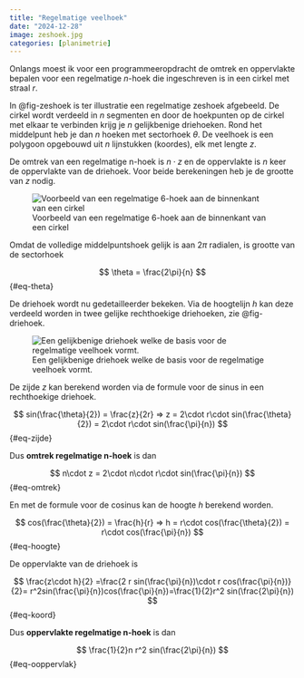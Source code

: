 ---
title: "Regelmatige veelhoek"
date: "2024-12-28"
image: zeshoek.jpg
categories: [planimetrie]
---

Onlangs moest ik voor een programmeeropdracht de omtrek en oppervlakte bepalen voor een regelmatige $n$-hoek die ingeschreven is in een cirkel met straal $r$.

In @fig-zeshoek is ter illustratie een regelmatige zeshoek afgebeeld. De cirkel wordt verdeeld in $n$ segmenten en door de hoekpunten op de cirkel met elkaar te verbinden krijg je $n$ gelijkbenige driehoeken. Rond het middelpunt heb je dan $n$ hoeken met sectorhoek $\theta$. De veelhoek is een polygoon opgebouwd uit $n$ lijnstukken (koordes), elk met lengte $z$.

De omtrek van een regelmatige n-hoek is $n\cdot z$ en de oppervlakte is $n$ keer de oppervlakte van de driehoek. Voor beide berekeningen heb je de grootte van $z$ nodig.

![Voorbeeld van een regelmatige 6-hoek aan de binnenkant van een cirkel](zeshoek.jpg){#fig-zeshoek}

Omdat de volledige middelpuntshoek gelijk is aan $2\pi$ radialen, is grootte van de sectorhoek

$$
\theta = \frac{2\pi}{n}
$$ {#eq-theta}

De driehoek wordt nu gedetailleerder bekeken. Via de hoogtelijn $h$ kan deze verdeeld worden in twee gelijke rechthoekige driehoeken, zie @fig-driehoek.

![Een gelijkbenige driehoek welke de basis voor de regelmatige veelhoek vormt.](driehoek.jpg){#fig-driehoek}

De zijde $z$ kan berekend worden via de formule voor de sinus in een rechthoekige driehoek.

$$
sin(\frac{\theta}{2}) = \frac{z}{2r} => z = 2\cdot r\cdot sin(\frac{\theta}{2}) = 2\cdot r\cdot sin(\frac{\pi}{n})
$$ {#eq-zijde}

Dus **omtrek regelmatige n-hoek** is dan

$$
n\cdot z = 2\cdot n\cdot r\cdot sin(\frac{\pi}{n})
$$ {#eq-omtrek}

En met de formule voor de cosinus kan de hoogte $h$ berekend worden.

$$
cos(\frac{\theta}{2}) = \frac{h}{r} => h = r\cdot cos(\frac{\theta}{2}) = r\cdot cos(\frac{\pi}{n})
$$ {#eq-hoogte}

De oppervlakte van de driehoek is

$$
\frac{z\cdot h}{2} =\frac{2 r sin(\frac{\pi}{n})\cdot r cos(\frac{\pi}{n})}{2}= r^2sin(\frac{\pi}{n})cos(\frac{\pi}{n})=\frac{1}{2}r^2 sin(\frac{2\pi}{n})
$$ {#eq-koord}

Dus **oppervlakte regelmatige n-hoek** is dan

$$
\frac{1}{2}n r^2 sin(\frac{2\pi}{n})
$$ {#eq-ooppervlak}
